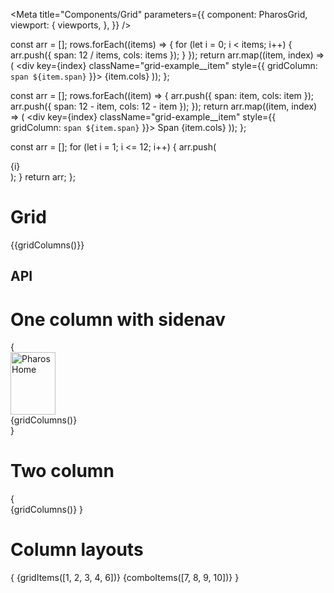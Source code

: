 

<Meta
  title="Components/Grid"
  parameters={{
    component: PharosGrid,
    viewport: {
      viewports,
    },
  }}
/>

  const arr = [];
  rows.forEach((items) => {
    for (let i = 0; i < items; i++) {
      arr.push({ span: 12 / items, cols: items });
    }
  });
  return arr.map((item, index) => (
    <div key={index} className="grid-example__item" style={{ gridColumn: `span ${item.span}` }}>
      {item.cols}
    </div>
  ));
};

  const arr = [];
  rows.forEach((item) => {
    arr.push({ span: item, cols: item });
    arr.push({ span: 12 - item, cols: 12 - item });
  });
  return arr.map((item, index) => (
    <div key={index} className="grid-example__item" style={{ gridColumn: `span ${item.span}` }}>
      Span {item.cols}
    </div>
  ));
};

  const arr = [];
  for (let i = 1; i <= 12; i++) {
    arr.push(<div className="grid-example__column">{i}</div>);
  }
  return arr;
};

# Grid

<Canvas>
  <Story
    name="One column"
    parameters={{
      layout: 'fullscreen',
    }}
  >
    {<PharosGrid>{gridColumns()}</PharosGrid>}
  </Story>
</Canvas>

## API

<ArgsTable of={PharosGrid} />

# One column with sidenav

<Canvas>
  <Story
    name="One column with sidenav"
    parameters={{ docs: { disable: true }, layout: 'fullscreen' }}
  >
    {
      <div
        style={{
          display: 'grid',
          gridTemplateAreas: "'sidenav main'",
          gridTemplateColumns: 'max-content 1fr',
        }}
      >
        <PharosSidenav style={{ gridArea: 'sidenav' }}>
          <PharosLink slot="top" href="/" id="jstor-logo">
            <img src="./images/jstor-logo-inverse.svg" alt="Pharos Home" width="72" height="100" />
          </PharosLink>
        </PharosSidenav>
        <main sstyle={{ gridArea: 'main' }}>
          <PharosGrid layout="1-col--sidenav">{gridColumns()}</PharosGrid>
        </main>
      </div>
    }
  </Story>
</Canvas>

# Two column

<Canvas>
  <Story
    name="Two column"
    parameters={{
      layout: 'fullscreen',
    }}
  >
    {
      <Fragment>
        <PharosGrid layout="2-col">
          <div
            style={{
              gridColumn: 'span 8',
              gridRow: '1',
              background: 'var(--pharos-color-glacier-blue-70)',
              height: '20rem',
            }}
          ></div>
          <div
            style={{
              gridColumn: 'span 8',
              gridRow: '2',
              background: 'var(--pharos-color-glacier-blue-70)',
              height: '14.5rem',
            }}
          ></div>
          <div
            style={{
              gridColumn: 'span 4',
              gridRow: 'span 2',
              background: 'var(--pharos-color-glacier-blue-70)',
              height: '38rem',
            }}
          ></div>
        </PharosGrid>
        <PharosGrid layout="2-col" style={{ position: 'absolute', top: 0, width: '100%' }}>
          {gridColumns()}
        </PharosGrid>
      </Fragment>
    }
  </Story>
</Canvas>

# Column layouts

<Canvas>
  <Story name="Column layouts">
    {
      <PharosGrid>
        {gridItems([1, 2, 3, 4, 6])}
        {comboItems([7, 8, 9, 10])}
      </PharosGrid>
    }
  </Story>
</Canvas>
